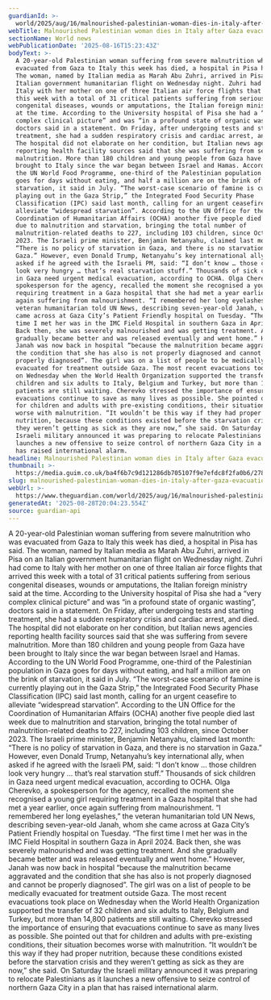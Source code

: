 ```yaml
---
guardianId: >-
  world/2025/aug/16/malnourished-palestinian-woman-dies-in-italy-after-gaza-evacuation
webTitle: Malnourished Palestinian woman dies in Italy after Gaza evacuation
sectionName: World news
webPublicationDate: '2025-08-16T15:23:43Z'
bodyText: >-
  A 20-year-old Palestinian woman suffering from severe malnutrition who was
  evacuated from Gaza to Italy this week has died, a hospital in Pisa has said.
  The woman, named by Italian media as Marah Abu Zuhri, arrived in Pisa on an
  Italian government humanitarian flight on Wednesday night. Zuhri had come to
  Italy with her mother on one of three Italian air force flights that arrived
  this week with a total of 31 critical patients suffering from serious
  congenital diseases, wounds or amputations, the Italian foreign ministry said
  at the time. According to the University hospital of Pisa she had a “very
  complex clinical picture” and was “in a profound state of organic wasting”,
  doctors said in a statement. On Friday, after undergoing tests and starting
  treatment, she had a sudden respiratory crisis and cardiac arrest, and died.
  The hospital did not elaborate on her condition, but Italian news agencies
  reporting health facility sources said that she was suffering from severe
  malnutrition. More than 180 children and young people from Gaza have been
  brought to Italy since the war began between Israel and Hamas. According to
  the UN World Food Programme, one-third of the Palestinian population in Gaza
  goes for days without eating, and half a million are on the brink of
  starvation, it said in July. “The worst-case scenario of famine is currently
  playing out in the Gaza Strip,” the Integrated Food Security Phase
  Classification (IPC) said last month, calling for an urgent ceasefire to
  alleviate “widespread starvation”. According to the UN Office for the
  Coordination of Humanitarian Affairs (OCHA) another five people died last week
  due to malnutrition and starvation, bringing the total number of
  malnutrition-related deaths to 227, including 103 children, since October
  2023. The Israeli prime minister, Benjamin Netanyahu, claimed last month:
  “There is no policy of starvation in Gaza, and there is no starvation in
  Gaza.” However, even Donald Trump, Netanyahu’s key international ally, when
  asked if he agreed with the Israeli PM, said: “I don’t know … those children
  look very hungry … that’s real starvation stuff.” Thousands of sick children
  in Gaza need urgent medical evacuation, according to OCHA. Olga Cherevko, a
  spokesperson for the agency, recalled the moment she recognised a young girl
  requiring treatment in a Gaza hospital that she had met a year earlier, once
  again suffering from malnourishment. “I remembered her long eyelashes,” the
  veteran humanitarian told UN News, describing seven-year-old Janah, whom she
  came across at Gaza City’s Patient Friendly hospital on Tuesday. “The first
  time I met her was in the IMC Field Hospital in southern Gaza in April 2024.
  Back then, she was severely malnourished and was getting treatment. And she
  gradually became better and was released eventually and went home.” However,
  Janah was now back in hospital “because the malnutrition became aggravated and
  the condition that she has also is not properly diagnosed and cannot be
  properly diagnosed”. The girl was on a list of people to be medically
  evacuated for treatment outside Gaza. The most recent evacuations took place
  on Wednesday when the World Health Organization supported the transfer of 32
  children and six adults to Italy, Belgium and Turkey, but more than 14,800
  patients are still waiting. Cherevko stressed the importance of ensuring that
  evacuations continue to save as many lives as possible. She pointed out that
  for children and adults with pre-existing conditions, their situation becomes
  worse with malnutrition. “It wouldn’t be this way if they had proper
  nutrition, because these conditions existed before the starvation crisis and
  they weren’t getting as sick as they are now,” she said. On Saturday the
  Israeli military announced it was preparing to relocate Palestinians as it
  launches a new offensive to seize control of northern Gaza City in a plan that
  has raised international alarm.
headline: Malnourished Palestinian woman dies in Italy after Gaza evacuation
thumbnail: >-
  https://media.guim.co.uk/ba4f6b7c9d121286db705107f9e7efdc8f2fa0b6/278_0_4546_3637/500.jpg
slug: malnourished-palestinian-woman-dies-in-italy-after-gaza-evacuation
webUrl: >-
  https://www.theguardian.com/world/2025/aug/16/malnourished-palestinian-woman-dies-in-italy-after-gaza-evacuation
generatedAt: '2025-08-28T20:04:23.554Z'
source: guardian-api
---
```

A 20-year-old Palestinian woman suffering from severe malnutrition who was evacuated from Gaza to Italy this week has died, a hospital in Pisa has said. The woman, named by Italian media as Marah Abu Zuhri, arrived in Pisa on an Italian government humanitarian flight on Wednesday night. Zuhri had come to Italy with her mother on one of three Italian air force flights that arrived this week with a total of 31 critical patients suffering from serious congenital diseases, wounds or amputations, the Italian foreign ministry said at the time. According to the University hospital of Pisa she had a “very complex clinical picture” and was “in a profound state of organic wasting”, doctors said in a statement. On Friday, after undergoing tests and starting treatment, she had a sudden respiratory crisis and cardiac arrest, and died. The hospital did not elaborate on her condition, but Italian news agencies reporting health facility sources said that she was suffering from severe malnutrition. More than 180 children and young people from Gaza have been brought to Italy since the war began between Israel and Hamas. According to the UN World Food Programme, one-third of the Palestinian population in Gaza goes for days without eating, and half a million are on the brink of starvation, it said in July. “The worst-case scenario of famine is currently playing out in the Gaza Strip,” the Integrated Food Security Phase Classification (IPC) said last month, calling for an urgent ceasefire to alleviate “widespread starvation”. According to the UN Office for the Coordination of Humanitarian Affairs (OCHA) another five people died last week due to malnutrition and starvation, bringing the total number of malnutrition-related deaths to 227, including 103 children, since October 2023. The Israeli prime minister, Benjamin Netanyahu, claimed last month: “There is no policy of starvation in Gaza, and there is no starvation in Gaza.” However, even Donald Trump, Netanyahu’s key international ally, when asked if he agreed with the Israeli PM, said: “I don’t know … those children look very hungry … that’s real starvation stuff.” Thousands of sick children in Gaza need urgent medical evacuation, according to OCHA. Olga Cherevko, a spokesperson for the agency, recalled the moment she recognised a young girl requiring treatment in a Gaza hospital that she had met a year earlier, once again suffering from malnourishment. “I remembered her long eyelashes,” the veteran humanitarian told UN News, describing seven-year-old Janah, whom she came across at Gaza City’s Patient Friendly hospital on Tuesday. “The first time I met her was in the IMC Field Hospital in southern Gaza in April 2024. Back then, she was severely malnourished and was getting treatment. And she gradually became better and was released eventually and went home.” However, Janah was now back in hospital “because the malnutrition became aggravated and the condition that she has also is not properly diagnosed and cannot be properly diagnosed”. The girl was on a list of people to be medically evacuated for treatment outside Gaza. The most recent evacuations took place on Wednesday when the World Health Organization supported the transfer of 32 children and six adults to Italy, Belgium and Turkey, but more than 14,800 patients are still waiting. Cherevko stressed the importance of ensuring that evacuations continue to save as many lives as possible. She pointed out that for children and adults with pre-existing conditions, their situation becomes worse with malnutrition. “It wouldn’t be this way if they had proper nutrition, because these conditions existed before the starvation crisis and they weren’t getting as sick as they are now,” she said. On Saturday the Israeli military announced it was preparing to relocate Palestinians as it launches a new offensive to seize control of northern Gaza City in a plan that has raised international alarm.
